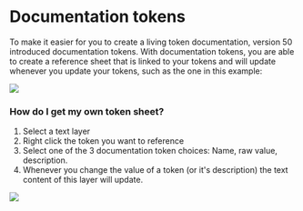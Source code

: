 # Documentation tokens

To make it easier for you to create a living token documentation, version 50 introduced documentation tokens. With documentation tokens, you are able to create a reference sheet that is linked to your tokens and will update whenever you update your tokens, such as the one in this example:

![](/size-example.jpg)

### How do I get my own token sheet?

1. Select a text layer
2. Right click the token you want to reference
3. Select one of the 3 documentation token choices: Name, raw value, description.
4. Whenever you change the value of a token (or it's description) the text content of this layer will update.

![](/size-howto.jpg)

